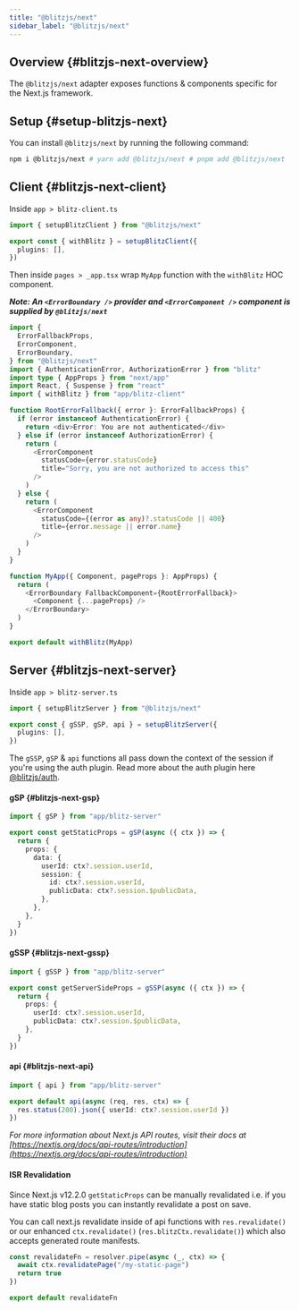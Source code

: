 ```yaml
---
title: "@blitzjs/next"
sidebar_label: "@blitzjs/next"
---
```


## Overview {#blitzjs-next-overview}

The `@blitzjs/next` adapter exposes functions & components specific for
the Next.js framework.

## Setup {#setup-blitzjs-next}

You can install `@blitzjs/next` by running the following command:

```bash
npm i @blitzjs/next # yarn add @blitzjs/next # pnpm add @blitzjs/next
```

## Client {#blitzjs-next-client}

Inside `app > blitz-client.ts`

```ts
import { setupBlitzClient } from "@blitzjs/next"

export const { withBlitz } = setupBlitzClient({
  plugins: [],
})
```

Then inside `pages > _app.tsx` wrap `MyApp` function with the `withBlitz`
HOC component.

**_Note: An `<ErrorBoundary />` provider and `<ErrorComponent />`
component is supplied by `@blitzjs/next`_**

```ts
import {
  ErrorFallbackProps,
  ErrorComponent,
  ErrorBoundary,
} from "@blitzjs/next"
import { AuthenticationError, AuthorizationError } from "blitz"
import type { AppProps } from "next/app"
import React, { Suspense } from "react"
import { withBlitz } from "app/blitz-client"

function RootErrorFallback({ error }: ErrorFallbackProps) {
  if (error instanceof AuthenticationError) {
    return <div>Error: You are not authenticated</div>
  } else if (error instanceof AuthorizationError) {
    return (
      <ErrorComponent
        statusCode={error.statusCode}
        title="Sorry, you are not authorized to access this"
      />
    )
  } else {
    return (
      <ErrorComponent
        statusCode={(error as any)?.statusCode || 400}
        title={error.message || error.name}
      />
    )
  }
}

function MyApp({ Component, pageProps }: AppProps) {
  return (
    <ErrorBoundary FallbackComponent={RootErrorFallback}>
      <Component {...pageProps} />
    </ErrorBoundary>
  )
}

export default withBlitz(MyApp)
```

## Server {#blitzjs-next-server}

Inside `app > blitz-server.ts`

```ts
import { setupBlitzServer } from "@blitzjs/next"

export const { gSSP, gSP, api } = setupBlitzServer({
  plugins: [],
})
```

The `gSSP`, `gSP` & `api` functions all pass down the context of the
session if you're using the auth plugin. Read more about the auth plugin
here [@blitzjs/auth](/docs/auth).

#### gSP {#blitzjs-next-gsp}

```ts
import { gSP } from "app/blitz-server"

export const getStaticProps = gSP(async ({ ctx }) => {
  return {
    props: {
      data: {
        userId: ctx?.session.userId,
        session: {
          id: ctx?.session.userId,
          publicData: ctx?.session.$publicData,
        },
      },
    },
  }
})
```

#### gSSP {#blitzjs-next-gssp}

```ts
import { gSSP } from "app/blitz-server"

export const getServerSideProps = gSSP(async ({ ctx }) => {
  return {
    props: {
      userId: ctx?.session.userId,
      publicData: ctx?.session.$publicData,
    },
  }
})
```

#### api {#blitzjs-next-api}

```ts
import { api } from "app/blitz-server"

export default api(async (req, res, ctx) => {
  res.status(200).json({ userId: ctx?.session.userId })
})
```

_For more information about Next.js API routes, visit their docs at
[https://nextjs.org/docs/api-routes/introduction](https://nextjs.org/docs/api-routes/introduction)_

#### ISR Revalidation

Since Next.js v12.2.0 `getStaticProps` can be manually revalidated i.e. if
you have static blog posts you can instantly revalidate a post on save.

You can call next.js revalidate inside of api functions with
`res.revalidate()` or our enhanced `ctx.revalidate()`
(`res.blitzCtx.revalidate()`) which also accepts generated route
manifests.

```ts
const revalidateFn = resolver.pipe(async (_, ctx) => {
  await ctx.revalidatePage("/my-static-page")
  return true
})

export default revalidateFn
```
